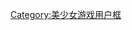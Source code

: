 {{userbox
| border-c     = black
| id           = {{lang|ja|雛{{font|見|color=red}}沢}}
| id-c         = black
| id-fc        = white
| info         = 這個用戶是'''[[暮蟬悲鳴時|{{font|雛|color=white}}{{font|見|color=red}}{{font|澤|color=white}}{{font|村|color=white}}]]'''村民。
| info-c       = black
| info-fc      = white
| info-s       = 10
| usercategory = 喜歡暮蟬悲鳴時的維基人
}}<noinclude>[[Category:美少女游戏用户框]]</noinclude>